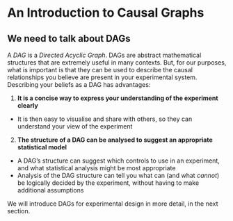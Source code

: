 # An Introduction to Causal Graphs {#sec-causal-graphs}

## We need to talk about DAGs

A _DAG_ is a _Directed Acyclic Graph_. DAGs are abstract mathematical structures that are extremely useful in many contexts. But, for our purposes, what is important is that they can be used to describe the causal relationships you believe are present in your experimental system. Describing your beliefs as a DAG has advantages:

1. **It is a concise way to express your understanding of the experiment clearly**
  - It is then easy to visualise and share with others, so they can understand your view of the experiment
2. **The structure of a DAG can be analysed to suggest an appropriate statistical model**
  - A DAG's structure can suggest which controls to use in an experiment, and what statistical analysis might be most appropriate
  - Analysis of the DAG structure can tell you what can (and what _cannot_) be logically decided by the experiment, without having to make additional assumptions

We will introduce DAGs for experimental design in more detail, in the next section.
